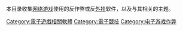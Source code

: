 本目录收集[[网络游戏|网络游戏]]使用的反作弊或反[[遊戲外掛|外挂]]软件，以及与其相关的主题。

[[Category:電子遊戲相關軟體|Category:電子遊戲相關軟體]]
[[Category:電子競技|Category:電子競技]]
[[Category:电子游戏作弊|Category:电子游戏作弊]]